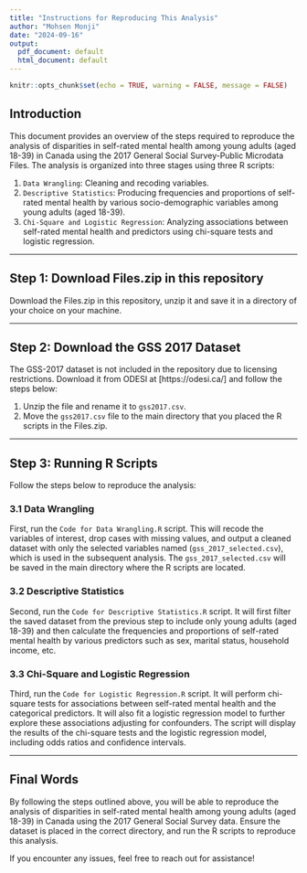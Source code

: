 ```yaml
---
title: "Instructions for Reproducing This Analysis"
author: "Mohsen Monji"
date: "2024-09-16"
output:
  pdf_document: default
  html_document: default
---
```


```r
knitr::opts_chunk$set(echo = TRUE, warning = FALSE, message = FALSE)
```

## Introduction

This document provides an overview of the steps required to reproduce the analysis of disparities in self-rated mental health among young adults (aged 18-39) in Canada using the 2017 General Social Survey-Public Microdata Files. The analysis is organized into three stages using three R scripts:

1. `Data Wrangling`: Cleaning and recoding variables.
2. `Descriptive Statistics`: Producing frequencies and proportions of self-rated mental health by various socio-demographic variables among young adults (aged 18-39).
3. `Chi-Square and Logistic Regression`: Analyzing associations between self-rated mental health and predictors using chi-square tests and logistic regression.

---

## Step 1: Download Files.zip in this repository

Download the Files.zip in this repository, unzip it and save it in a directory of your choice on your machine.

---

## Step 2: Download the GSS 2017 Dataset

The GSS-2017 dataset is not included in the repository due to licensing restrictions. Download it from ODESI at [https://odesi.ca/] and follow the steps below:

1. Unzip the file and rename it to `gss2017.csv`.
2. Move the `gss2017.csv` file to the main directory that you placed the R scripts in the Files.zip.

---

## Step 3: Running R Scripts

Follow the steps below to reproduce the analysis:

### 3.1 Data Wrangling

First, run the `Code for Data Wrangling.R` script. This will recode the variables of interest, drop cases with missing values, and output a cleaned dataset with only the selected variables named (`gss_2017_selected.csv`), which is used in the subsequent analysis. The `gss_2017_selected.csv` will be saved in the main directory where the R scripts are located.

### 3.2  Descriptive Statistics

Second, run the `Code for Descriptive Statistics.R` script. It will first filter the saved dataset from the previous step to include only young adults (aged 18-39) and then calculate the frequencies and proportions of self-rated mental health by various predictors such as sex, marital status, household income, etc.

### 3.3 Chi-Square and Logistic Regression

Third, run the `Code for Logistic Regression.R` script. It will perform chi-square tests for associations between self-rated mental health and the categorical predictors. It will also fit a logistic regression model to further explore these associations adjusting for confounders. The script will display the results of the chi-square tests and the logistic regression model, including odds ratios and confidence intervals.

---

## Final Words

By following the steps outlined above, you will be able to reproduce the analysis of disparities in self-rated mental health among young adults (aged 18-39) in Canada using the 2017 General Social Survey data. Ensure the dataset is placed in the correct directory, and run the R scripts to reproduce this analysis.

If you encounter any issues, feel free to reach out for assistance!


